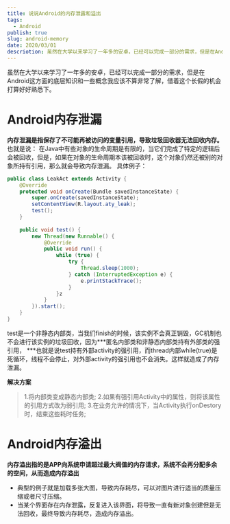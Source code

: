 ```yaml
---
title: 说说Android的内存泄露和溢出
tags:
  - Android
publish: true
slug: android-memory
date: 2020/03/01
descriotion: 虽然在大学以来学习了一年多的安卓，已经可以完成一部分的需求，但是在Android这方面的底层知识和一些概念我应该不算非常了解，借着这个长假的机会打算好好熟悉下。
---
```


虽然在大学以来学习了一年多的安卓，已经可以完成一部分的需求，但是在Android这方面的底层知识和一些概念我应该不算非常了解，借着这个长假的机会打算好好熟悉下。

# Android内存泄漏

**内存泄漏是指保存了不可能再被访问的变量引用，导致垃圾回收器无法回收内存。**
也就是说：
在Java中有些对象的生命周期是有限的，当它们完成了特定的逻辑后会被回收，但是，如果在对象的生命周期本该被回收时，这个对象仍然还被别的对象所持有引用，那么就会导致内存泄漏。
具体例子：

```java
public class LeakAct extends Activity {  
    @Override
    protected void onCreate(Bundle savedInstanceState) {    
        super.onCreate(savedInstanceState);
        setContentView(R.layout.aty_leak);
        test();
    } 
    
    public void test() {    
        new Thread(new Runnable() {      
            @Override
            public void run() {        
                while (true) {          
                    try {
                        Thread.sleep(1000);
                    } catch (InterruptedException e) {
                        e.printStackTrace();
                    }
                }z
            }
        }).start();
    }
}
```

test是一个非静态内部类，当我们finish的时候，该实例不会真正销毁，GC机制也不会进行该实例的垃圾回收，因为***匿名内部类和非静态内部类持有外部类的强引用， ***也就是说test持有外部activity的强引用，而thread内部while(true)是死循环，线程不会停止，对外部activity的强引用也不会消失。这样就造成了内存泄漏。

**解决方案**

> 1.将内部类变成静态内部类;
> 2.如果有强引用Activity中的属性，则将该属性的引用方式改为弱引用;
> 3.在业务允许的情况下，当Activity执行onDestory时，结束这些耗时任务;

# Android内存溢出

**内存溢出指的是APP向系统申请超过最大阀值的内存请求，系统不会再分配多余的空间，从而造成内存溢出**

- 典型的例子就是加载多张大图，导致内存耗尽，可以对图片进行适当的质量压缩或者尺寸压缩。
- 当某个界面存在内存泄露，反复进入该界面，将导致一直有新对象创建但是无法回收，最终导致内存耗尽，造成内存溢出。
